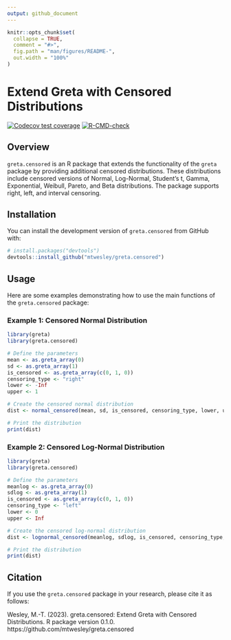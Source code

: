 ```yaml
---
output: github_document
---
```


<!-- README.md is generated from README.Rmd. Please edit that file -->

```r
knitr::opts_chunk$set(
  collapse = TRUE,
  comment = "#>",
  fig.path = "man/figures/README-",
  out.width = "100%"
)
```
# Extend Greta with Censored Distributions

<!-- badges: start -->
<!-- once you've signed into travis and set it to wath your new repository, you can edit the following badges to point to your repo -->
[![Codecov test coverage](https://codecov.io/gh/mtwesley/greta.censored/branch/main/graph/badge.svg)](https://codecov.io/gh/mtwesley/greta.censored?branch=main)
[![R-CMD-check](https://github.com/mtwesley/greta.censored/workflows/R-CMD-check/badge.svg)](https://github.com/mtwesley/greta.censored/actions)
<!-- badges: end -->

## Overview

`greta.censored` is an R package that extends the functionality of the `greta` package by providing additional censored distributions. These distributions include censored versions of Normal, Log-Normal, Student's t, Gamma, Exponential, Weibull, Pareto, and Beta distributions. The package supports right, left, and interval censoring.

## Installation

You can install the development version of `greta.censored` from GitHub with:

```r
# install.packages("devtools")
devtools::install_github("mtwesley/greta.censored")
```

## Usage

Here are some examples demonstrating how to use the main functions of the `greta.censored` package:

### Example 1: Censored Normal Distribution

```r
library(greta)
library(greta.censored)

# Define the parameters
mean <- as.greta_array(0)
sd <- as.greta_array(1)
is_censored <- as.greta_array(c(0, 1, 0))
censoring_type <- "right"
lower <- -Inf
upper <- 1

# Create the censored normal distribution
dist <- normal_censored(mean, sd, is_censored, censoring_type, lower, upper)

# Print the distribution
print(dist)
```

### Example 2: Censored Log-Normal Distribution

```r
library(greta)
library(greta.censored)

# Define the parameters
meanlog <- as.greta_array(0)
sdlog <- as.greta_array(1)
is_censored <- as.greta_array(c(0, 1, 0))
censoring_type <- "left"
lower <- 0
upper <- Inf

# Create the censored log-normal distribution
dist <- lognormal_censored(meanlog, sdlog, is_censored, censoring_type, lower, upper)

# Print the distribution
print(dist)
```

## Citation

If you use the `greta.censored` package in your research, please cite it as follows:

Wesley, M.-T. (2023). greta.censored: Extend Greta with Censored Distributions. R package version 0.1.0. https://github.com/mtwesley/greta.censored
